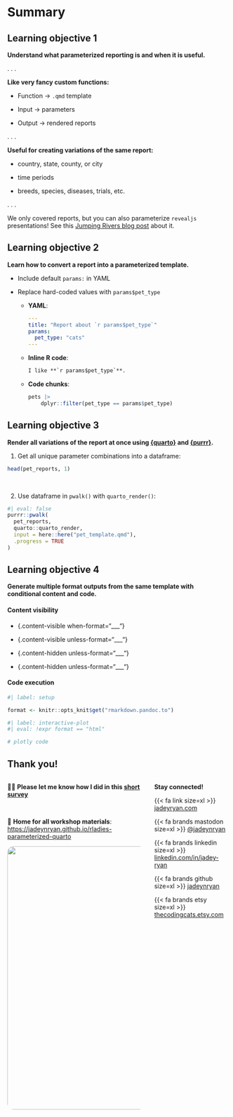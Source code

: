 # Summary {.section}

## Learning objective 1

**Understand what parameterized reporting is and when it is useful.**

. . .

**Like very fancy custom functions:**

::: incremental

- Function &rarr; `.qmd` template

- Input &rarr; parameters

- Output &rarr; rendered reports
:::

. . . 

**Useful for creating variations of the same report:**

-   country, state, county, or city

-   time periods

-   breeds, species, diseases, trials, etc.

. . .

::: callout-note
We only covered reports, but you can also parameterize `revealjs` presentations! See this [Jumping Rivers blog post](https://www.jumpingrivers.com/blog/r-parameterised-presentations-quarto/) about it.
:::

## Learning objective 2

**Learn how to convert a report into a parameterized template.**

::: incremental
- Include default `params:` in YAML
    
- Replace hard-coded values with `params$pet_type`

  - **YAML**: 
  
    ``` yaml
    ---
    title: "Report about `r params$pet_type`"
    params:
      pet_type: "cats"
    ---
    ```
    
  - **Inline R code**: 
  
    ```markdown
    I like **`r params$pet_type`**.
    ```
    
  - **Code chunks**: 
  
    ``` r
    pets |> 
        dplyr::filter(pet_type == params$pet_type)
    ```
:::

## Learning objective 3

**Render all variations of the report at once using [{quarto}](https://quarto-dev.github.io/quarto-r/) and [{purrr}](https://purrr.tidyverse.org/). **

::: {.fragment}
1. Get all unique parameter combinations into a dataframe:

```r
head(pet_reports, 1)
```
:::

<br>

::: {.fragment}
2. Use dataframe in `pwalk()` with `quarto_render()`:

```r
#| eval: false
purrr::pwalk(
  pet_reports,
  quarto::quarto_render,
  input = here::here("pet_template.qmd"),
  .progress = TRUE
)
```
:::

## Learning objective 4

**Generate multiple format outputs from the same template with conditional content and code.**

::: {.fragment}

#### Content visibility

- {.content-visible when-format="___"}

- {.content-visible unless-format="___"}

- {.content-hidden unless-format="___"}

- {.content-hidden unless-format="___"}

:::

::: {.fragment}

#### Code execution

```r
#| label: setup

format <- knitr::opts_knit$get("rmarkdown.pandoc.to")
```

```r
#| label: interactive-plot
#| eval: !expr format == "html"

# plotly code
```

:::

## Thank you!

:::: {.columns}
::: {.column width="65%"}
🙏🏼 **Please let me know how I did in this [short survey](https://forms.gle/xSYgJQenNs6gFcck9)** 

<br>

🏡 **Home for all workshop materials**: <https://jadeynryan.github.io/rladies-parameterized-quarto>

![](images/mts.jpg){width=600 fig-alt="From left to right, Mai, Tai, and Skye. Three snowshoe cats cuddling in their warming beds." style="border-radius:1em"}
:::

::: {.column width="35%"}
**Stay connected!**

{{< fa link size=xl >}} [jadeyryan.com](https://jadeyryan.com)

{{< fa brands mastodon size=xl >}} [\@jadeynryan](https://fosstodon.org/@jadeynryan)

{{< fa brands linkedin size=xl >}} [linkedin.com/in/jadey-ryan](https://www.linkedin.com/in/jadey-ryan)

{{< fa brands github size=xl >}} [jadeynryan](https://github.com/jadeynryan/)

{{< fa brands etsy size=xl >}} [thecodingcats.etsy.com](https://thecodingcats.etsy.com/)
:::

::::

